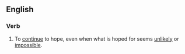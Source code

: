 ==English==

===Verb===
{{infl|en|verb|head=to [[hope]] [[against]] hope}}

# {{idiom}} To [[continue]] to hope, even when what is hoped for seems [[unlikely]] or [[impossible]].